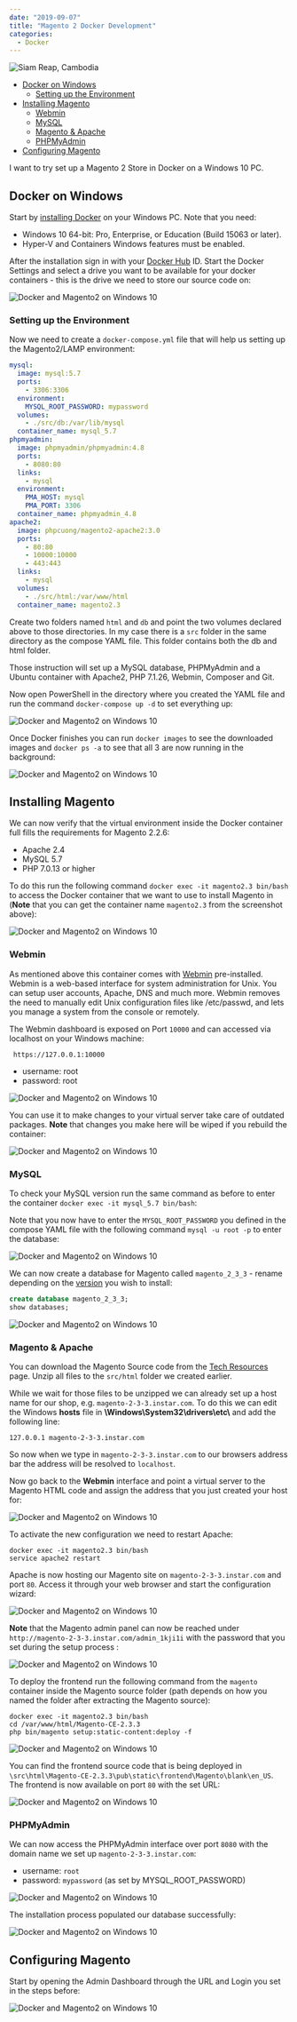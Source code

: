 ```yaml
---
date: "2019-09-07"
title: "Magento 2 Docker Development"
categories:
  - Docker
---
```


![Siam Reap, Cambodia](./photo-kt456d_645dhfh6dgjkhg4_d.jpg)

<!-- TOC -->

- [Docker on Windows](#docker-on-windows)
  - [Setting up the Environment](#setting-up-the-environment)
- [Installing Magento](#installing-magento)
  - [Webmin](#webmin)
  - [MySQL](#mysql)
  - [Magento &amp; Apache](#magento-amp-apache)
  - [PHPMyAdmin](#phpmyadmin)
- [Configuring Magento](#configuring-magento)

<!-- /TOC -->

I want to try set up a Magento 2 Store in Docker on a Windows 10 PC.


## Docker on Windows

Start by [installing Docker](https://docs.docker.com/docker-for-windows/install/) on your Windows PC. Note that you need:


* Windows 10 64-bit: Pro, Enterprise, or Education (Build 15063 or later).
* Hyper-V and Containers Windows features must be enabled.


After the installation sign in with your [Docker Hub](https://hub.docker.com) ID. Start the Docker Settings and select a drive you want to be available for your docker containers - this is the drive we need to store our source code on:


![Docker and Magento2 on Windows 10](./Magento2_Docker_01.png)


### Setting up the Environment

Now we need to create a `docker-compose.yml` file that will help us setting up the Magento2/LAMP environment:


```yaml
mysql:
  image: mysql:5.7
  ports:
    - 3306:3306
  environment:
    MYSQL_ROOT_PASSWORD: mypassword
  volumes:
    - ./src/db:/var/lib/mysql
  container_name: mysql_5.7
phpmyadmin:
  image: phpmyadmin/phpmyadmin:4.8
  ports:
    - 8080:80
  links:
    - mysql
  environment:
    PMA_HOST: mysql
    PMA_PORT: 3306
  container_name: phpmyadmin_4.8
apache2:
  image: phpcuong/magento2-apache2:3.0
  ports:
    - 80:80
    - 10000:10000
    - 443:443
  links:
    - mysql
  volumes:
    - ./src/html:/var/www/html
  container_name: magento2.3
```

<!-- giaphugroup -->

Create two folders named `html` and `db` and point the two volumes declared above to those directories. In my case there is a `src` folder in the same directory as the compose YAML file. This folder contains both the db and html folder.

Those instruction will set up a MySQL database, PHPMyAdmin and a Ubuntu container with Apache2, PHP 7.1.26, Webmin, Composer and Git.

Now open PowerShell in the directory where you created the YAML file and run the command `docker-compose up -d` to set everything up:


![Docker and Magento2 on Windows 10](./Magento2_Docker_02.png)


Once Docker finishes you can run `docker images` to see the downloaded images and `docker ps -a` to see that all 3 are now running in the background:


![Docker and Magento2 on Windows 10](./Magento2_Docker_03.png)



## Installing Magento

We can now verify that the virtual environment inside the Docker container full fills the requirements for Magento 2.2.6:

* Apache 2.4
* MySQL 5.7
* PHP 7.0.13 or higher


To do this run the following command `docker exec -it magento2.3 bin/bash` to access the Docker container that we want to use to install Magento in (__Note__ that you can get the container name `magento2.3` from the screenshot above):


![Docker and Magento2 on Windows 10](./Magento2_Docker_04.png)


### Webmin

As mentioned above this container comes with [Webmin](http://www.webmin.com) pre-installed. Webmin is a web-based interface for system administration for Unix. You can setup user accounts, Apache, DNS and much more. Webmin removes the need to manually edit Unix configuration files like /etc/passwd, and lets you manage a system from the console or remotely.


The Webmin dashboard is exposed on Port `10000` and can accessed via localhost on your Windows machine:


```
 https://127.0.0.1:10000
```

* username: root
* password: root


![Docker and Magento2 on Windows 10](./Magento2_Docker_05.png)


You can use it to make changes to your virtual server take care of outdated packages. __Note__ that changes you make here will be wiped if you rebuild the container:


![Docker and Magento2 on Windows 10](./Magento2_Docker_06.png)



### MySQL

To check your MySQL version run the same command as before to enter the container `docker exec -it mysql_5.7 bin/bash`:



Note that you now have to enter the `MYSQL_ROOT_PASSWORD` you defined in the compose YAML file with the following command `mysql -u root -p` to enter the database:


![Docker and Magento2 on Windows 10](./Magento2_Docker_07.png)


We can now create a database for Magento called `magento_2_3_3` - rename depending on the [version](https://devdocs.magento.com/release/) you wish to install:


```sql
create database magento_2_3_3;
show databases;
```


![Docker and Magento2 on Windows 10](./Magento2_Docker_08.png)



### Magento & Apache

You can download the Magento Source code from the [Tech Resources](https://magento.com/tech-resources/download) page. Unzip all files to the `src/html` folder we created earlier.


While we wait for those files to be unzipped we can already set up a host name for our shop, e.g. `magento-2-3-3.instar.com`. To do this we can edit the Windows __hosts__ file in __\Windows\System32\drivers\etc\\__ and add the following line:


```
127.0.0.1 magento-2-3-3.instar.com
```

So now when we type in `magento-2-3-3.instar.com` to our browsers address bar the address will be resolved to `localhost`.

Now go back to the __Webmin__ interface and point a virtual server to the Magento HTML code and assign the address that you just created your host for:


![Docker and Magento2 on Windows 10](./Magento2_Docker_09.png)


To activate the new configuration we need to restart Apache:


```
docker exec -it magento2.3 bin/bash
service apache2 restart
```

Apache is now hosting our Magento site on `magento-2-3-3.instar.com` and port `80`. Access it through your web browser and start the configuration wizard:


![Docker and Magento2 on Windows 10](./Magento2_Docker_10.png)


__Note__ that the Magento admin panel can now be reached under `http://magento-2-3-3.instar.com/admin_1kji1i` with the password that you set during the setup process :


![Docker and Magento2 on Windows 10](./Magento2_Docker_11.png)


To deploy the frontend run the following command from the `magento` container inside the Magento source folder (path depends on how you named the folder after extracting the Magento source):

```
docker exec -it magento2.3 bin/bash
cd /var/www/html/Magento-CE-2.3.3
php bin/magento setup:static-content:deploy -f
```


![Docker and Magento2 on Windows 10](./Magento2_Docker_12.png)


You can find the frontend source code that is being deployed in `\src\html\Magento-CE-2.3.3\pub\static\frontend\Magento\blank\en_US`. The frontend is now available on port `80` with the set URL:


![Docker and Magento2 on Windows 10](./Magento2_Docker_13.png)



### PHPMyAdmin

We can now access the PHPMyAdmin interface over port `8080` with the domain name we set up `magento-2-3-3.instar.com`:

* username: `root`
* password: `mypassword` (as set by MYSQL_ROOT_PASSWORD)


![Docker and Magento2 on Windows 10](./Magento2_Docker_14.png)


The installation process populated our database successfully:


![Docker and Magento2 on Windows 10](./Magento2_Docker_15.png)



## Configuring Magento

Start by opening the Admin Dashboard through the URL and Login you set in the steps before:


![Docker and Magento2 on Windows 10](./Magento2_Docker_16.png)
